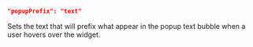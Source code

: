```json
"popupPrefix": "text"
```
Sets the text that will prefix what appear in the popup text bubble when a user hovers over the widget.
